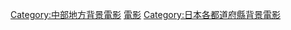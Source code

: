 {{日本行政區劃分類導航|背景電影}}
{{DEFAULTSORT:Aichi}}
[[Category:中部地方背景電影|Category:中部地方背景電影]]
[[Category:愛知縣背景作品|電影]]
[[Category:日本各都道府縣背景電影|Category:日本各都道府縣背景電影]]